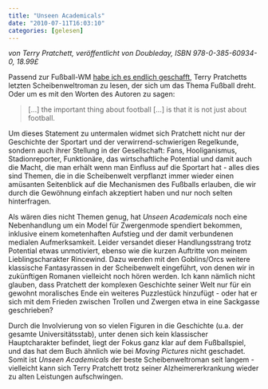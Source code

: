 ```yaml
---
title: "Unseen Academicals"
date: "2010-07-11T16:03:10"
categories: [gelesen]
---
```


*von Terry Pratchett,
veröffentlicht von Doubleday, ISBN 978-0-385-60934-0, 18.99£*

Passend zur Fußball-WM [habe ich es endlich geschafft](/blog/2010/05/02/terry-pratchett-manhattan-eine-glucklose-verbindung/), Terry Pratchetts letzten Scheibenweltroman zu lesen, der sich um das Thema Fußball dreht. Oder um es mit den Worten des Autoren zu sagen:

> [...] the important thing about football [...] is that it is not just about football.

Um dieses Statement zu untermalen widmet sich Pratchett nicht nur der Geschichte der Sportart und der verwirrend-schwierigen Regelkunde, sondern auch ihrer Stellung in der Gesellschaft: Fans, Hooliganismus, Stadionreporter, Funktionäre, das wirtschaftliche Potential und damit auch die Macht, die man erhält wenn man Einfluss auf die Sportart hat - alles dies sind Themen, die in die Scheibenwelt verpflanzt immer wieder einen amüsanten Seitenblick auf die Mechanismen des Fußballs erlauben, die wir durch die Gewöhnung einfach akzeptiert haben und nur noch selten hinterfragen.

Als wären dies nicht Themen genug, hat *Unseen Academicals* noch eine Nebenhandlung um ein Model für Zwergenmode spendiert bekommen, inklusive einem kometenhaften Aufstieg und der damit verbundenen medialen Aufmerksamkeit. Leider versandet dieser Handlungsstrang trotz Potential etwas unmotiviert, ebenso wie die kurzen Auftritte von meinem Lieblingscharakter Rincewind. Dazu werden mit den Goblins/Orcs weitere klassische Fantasyrassen in der Scheibenwelt eingeführt, von denen wir in zukünftigen Romanen vielleicht noch hören werden. Ich kann nämlich nicht glauben, dass Pratchett der komplexen Geschichte seiner Welt nur für ein gewohnt moralisches Ende ein weiteres Puzzlestück hinzufügt - oder hat er sich mit dem Frieden zwischen Trollen und Zwergen etwa in eine Sackgasse geschrieben?

Durch die Involvierung von so vielen Figuren in die Geschichte (u.a. der gesamte Universitätsstab), unter denen sich kein klassischer Hauptcharakter befindet, liegt der Fokus ganz klar auf dem Fußballspiel, und das hat dem Buch ähnlich wie bei *Moving Pictures* nicht geschadet. Somit ist *Unseen Academicals* der beste Scheibenweltroman seit langem - vielleicht kann sich Terry Pratchett trotz seiner Alzheimererkrankung wieder zu alten Leistungen aufschwingen.
